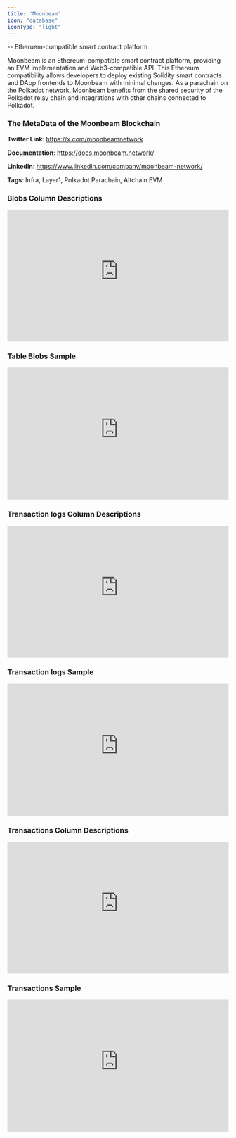 ```yaml
---
title: 'Moonbeam'
icon: "database"
iconType: "light"
---
```

-- Etheruem-compatible smart contract platform

Moonbeam is an Ethereum-compatible smart contract platform, providing an EVM implementation and Web3-compatible API. This Ethereum compatibility allows developers to deploy existing Solidity smart contracts and DApp frontends to Moonbeam with minimal changes. As a parachain on the Polkadot network, Moonbeam benefits from the shared security of the Polkadot relay chain and integrations with other chains connected to Polkadot.

### The MetaData of the Moonbeam Blockchain

**Twitter Link**: https://x.com/moonbeamnetwork

**Documentation**: https://docs.moonbeam.network/

**LinkedIn**: https://www.linkedin.com/company/moonbeam-network/

**Tags**: Infra, Layer1, Polkadot Parachain, Altchain EVM

### Blobs Column Descriptions

<div>
    <iframe
        src="https://doc-embed-app.chainbasehq.com/columns/ethereum.blobs"
        width="100%"
        height="300px"
        frameBorder="0"
        scrolling="no"
    ></iframe>
</div>

### Table Blobs Sample

<div>
    <iframe
        src="https://doc-embed-app.chainbasehq.com/data/ethereum.blobs"
        width="100%"
        height="300px"
        frameBorder="0"
        scrolling="no"
    ></iframe>
</div>

### Transaction logs Column Descriptions

<div>
    <iframe
        src="https://doc-embed-app.chainbasehq.com/columns/ethereum.transaction_logs"
        width="100%"
        height="300px"
        frameBorder="0"
        scrolling="no"
    ></iframe>
</div>

### Transaction logs Sample

<div>
    <iframe
        src="https://doc-embed-app.chainbasehq.com/data/ethereum.transaction_logs"
        width="100%"
        height="300px"
        frameBorder="0"
        scrolling="no"
    ></iframe>
</div>

### Transactions Column Descriptions

<div>
    <iframe
        src="https://doc-embed-app.chainbasehq.com/columns/ethereum.transactions"
        width="100%"
        height="300px"
        frameBorder="0"
        scrolling="no"
    ></iframe>
</div>

### Transactions Sample

<div>
    <iframe
        src="https://doc-embed-app.chainbasehq.com/data/ethereum.transactions"
        width="100%"
        height="300px"
        frameBorder="0"
        scrolling="no"
    ></iframe>
</div>